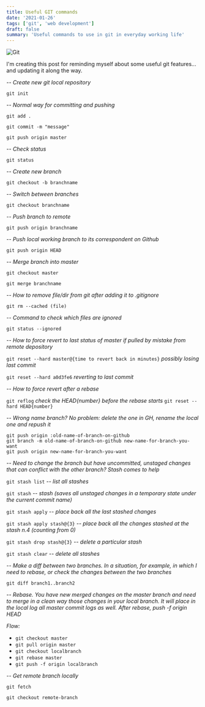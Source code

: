 ```yaml
---
title: Useful GIT commands
date: '2021-01-26'
tags: ['git', 'web development']
draft: false
summary: 'Useful commands to use in git in everyday working life'
---
```


![Git](https://res.cloudinary.com/buaiscia/image/upload/v1614200427/techblog/git_ayzsas.jpg)

I'm creating this post for reminding myself about some useful git features... and updating it along the way.

-- _Create new git local repository_

`git init`

-- _Normal way for committing and pushing_

```
git add .

git commit -m "message"

git push origin master
```

-- _Check status_

`git status`

-- _Create new branch_

`git checkout -b branchname`

-- _Switch between branches_

`git checkout branchname`

-- _Push branch to remote_

`git push origin branchname`

-- _Push local working branch to its correspondent on Github_

`git push origin HEAD`

-- _Merge branch into master_

```
git checkout master

git merge branchname
```

-- _How to remove file/dir from git after adding it to .gitignore_

`git rm --cached (file)`

-- _Command to check which files are ignored_

`git status --ignored`

-- _How to force revert to last status of master if pulled by mistake from remote depository_

`git reset --hard master@{time to revert back in minutes}` _possibly losing last commit_

`git reset --hard a0d3fe6` _reverting to last commit_

-- _How to force revert after a rebase_

`git reflog` _check the HEAD{number} before the rebase starts_
`git reset --hard HEAD{number}`

-- _Wrong name branch? No problem: delete the one in GH, rename the local one and repush it_

```
git push origin :old-name-of-branch-on-github
git branch -m old-name-of-branch-on-github new-name-for-branch-you-want
git push origin new-name-for-branch-you-want
```

-- _Need to change the branch but have uncommitted, unstaged changes that can conflict with the other branch? Stash comes to help_

`git stash list` _-- list all stashes_

`git stash` _-- stash (saves all unstaged changes in a temporary state under the current commit name)_

`git stash apply` _-- place back all the last stashed changes_

`git stash apply stash@{3}` _-- place back all the changes stashed at the stash n.4 (counting from 0)_

`git stash drop stash@{3}` _-- delete a particular stash_

`git stash clear` _-- delete all stashes_

-- _Make a diff between two branches. In a situation, for example, in which I need to rebase, or check the changes between the two branches_

`git diff branch1..branch2`

-- _Rebase. You have new merged changes on the master branch and need to merge in a clean way those changes in your local branch. It will place in the local log all master commit logs as well. After rebase, push -f origin HEAD_

_Flow:_

- `git checkout master`
- `git pull origin master`
- `git checkout localbranch`
- `git rebase master`
- `git push -f origin localbranch`

-- _Get remote branch locally_

`git fetch`

`git checkout remote-branch`
